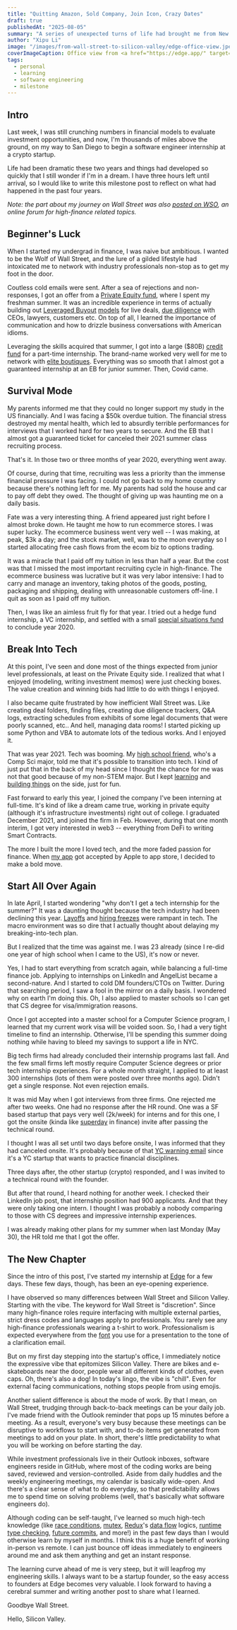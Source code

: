 ```yaml
---
title: "Quitting Amazon, Sold Company, Join Icon, Crazy Dates"
draft: true
publishedAt: "2025-08-05"
summary: "A series of unexpected turns of life had brought me from New York back to the West Coast to pursue a career in Software Engineering."
author: "Xipu Li"
image: "/images/from-wall-street-to-silicon-valley/edge-office-view.jpeg"
coverImageCaption: Office view from <a href="https://edge.app/" target="_blank" rel="noopener noreferrer">Edge</a> in San Diego. Huge contrast to the forest of skyscrapers I was used to when working in Manhattan.
tags:
  - personal
  - learning
  - software engineering
  - milestone
---
```


## Intro
Last week, I was still crunching numbers in financial models to evaluate investment opportunities, and now, I'm thousands of miles above the ground, on my way to San Diego to begin a software engineer internship at a crypto startup.

Life had been dramatic these two years and things had developed so quickly that I still wonder if I'm in a dream. I have three hours left until arrival, so I would like to write this milestone post to reflect on what had happened in the past four years.

*Note: the part about my journey on Wall Street was also [posted on WSO](https://www.wallstreetoasis.com/forum/job-search/break-into-wall-st-to-break-into-tech), an online forum for high-finance related topics.*

## Beginner's Luck
When I started my undergrad in finance, I was naive but ambitious. I wanted to be the Wolf of Wall Street, and the lure of a gilded lifestyle had intoxicated me to network with industry professionals non-stop as to get my foot in the door.

Coutless cold emails were sent. After a sea of rejections and non-responses, I got an offer from a [Private Equity fund](https://pouschinecook.com/), where I spent my freshman summer. It was an incredible experience in terms of actually building out [Leveraged Buyout](https://www.investopedia.com/terms/l/leveragedbuyout.asp) [models](https://multipleexpansion.com/2018/04/23/easy-lbo/) for live deals, [due diligence](https://www.investopedia.com/terms/d/duediligence.asp) with CEOs, lawyers, customers etc. On top of all, I learned the importance of communication and how to drizzle business conversations with American idioms.

Leveraging the skills acquired that summer, I got into a large ($80B) [credit fund](https://www.hpspartners.com/en/home/) for a part-time internship. The brand-name worked very well for me to network with [elite boutiques](https://mergersandinquisitions.com/elite-boutique-investment-banks/). Everything was so smooth that I almost got a guaranteed internship at an EB for junior summer. Then, Covid came.

## Survival Mode
My parents informed me that they could no longer support my study in the US financially. And I was facing a $50k overdue tuition. The financial stress destroyed my mental health, which led to absurdly terrible performances for interviews that I worked hard for two years to secure. And the EB that I almost got a guaranteed ticket for canceled their 2021 summer class recruiting process.

That's it. In those two or three months of year 2020, everything went away.

Of course, during that time, recruiting was less a priority than the immense financial pressure I was facing. I could not go back to my home country because there's nothing left for me. My parents had sold the house and car to pay off debt they owed. The thought of giving up was haunting me on a daily basis.

Fate was a very interesting thing. A friend appeared just right before I almost broke down. He taught me how to run ecommerce stores. I was super lucky. The ecommerce business went very well -- I was making, at peak, $3k a day; and the stock market, well, was to the moon everyday so I started allocating free cash flows from the ecom biz to options trading.

It was a miracle that I paid off my tuition in less than half a year. But the cost was that I missed the most important recruiting cycle in high-finance. The ecommerce business was lucrative but it was very labor intensive: I had to carry and manage an inventory, taking photos of the goods, posting, packaging and shipping, dealing with unreasonable customers off-line. I quit as soon as I paid off my tuition.

Then, I was like an aimless fruit fly for that year. I tried out a hedge fund internship, a VC internship, and settled with a small [special situations fund](https://www.c2.energy/) to conclude year 2020.


## Break Into Tech
At this point, I've seen and done most of the things expected from junior level professionals, at least on the Private Equity side. I realized that what I enjoyed (modeling, writing investment memos) were just checking boxes. The value creation and winning bids had little to do with things I enjoyed. 

I also became quite frustrated by how inefficient Wall Street was. Like creating deal folders, finding files, creating due diligence trackers, Q&A logs, extracting schedules from exhibits of some legal documents that were poorly scanned, etc.. And hell, managing data rooms! I started picking up some Python and VBA to automate lots of the tedious works. And I enjoyed it.

That was year 2021. Tech was booming. My [high school friend](https://shumingxu.com/about), who's a Comp Sci major, told me that it's possible to transition into tech. I kind of just put that in the back of my head since I thought the chance for me was not that good because of my non-STEM major. But I kept [learning](https://www.xipu.li/posts/new-things-2021) and [building things](https://github.com/GoodluckH?tab=repositories) on the side, just for fun.

Fast forward to early this year, I joined the company I've been interning at full-time. It's kind of like a dream came true, working in private equity (although it's infrastructure investments) right out of college. I graduated December 2021, and joined the firm in Feb. However, during that one month interim, I got very interested in web3 -- everything from DeFi to writing Smart Contracts. 

The more I built the more I loved tech, and the more faded passion for finance. When [my app](https://apps.apple.com/us/app/apple-store/id1594982631) got accepted by Apple to app store, I decided to make a bold move.

## Start All Over Again
In late April, I started wondering "why don't I get a tech internship for the summer?" It was a daunting thought because the tech industry had been declining this year. [Layoffs](https://news.crunchbase.com/startups/tech-layoffs-2022/) and [hiring freezes](https://news.yahoo.com/tesla-apple-microsoft-peloton-all-of-tech-companies-hitting-the-brakes-on-hiring-202428628.html) were rampant in tech. The macro environment was so dire that I actually thought about delaying my breaking-into-tech plan. 

But I realized that the time was against me. I was 23 already (since I re-did one year of high school when I came to the US), it's now or never. 

Yes, I had to start everything from scratch again, while balancing a full-time finance job. Applying to internships on LinkedIn and AngelList became a second-nature. And I started to cold DM founders/CTOs on Twitter. During that searching period, I saw a fool in the mirror on a daily basis. I wondered why on earth I'm doing this. Oh, I also applied to master schools so I can get that CS degree for visa/immigration reasons.

Once I got accepted into a master school for a Computer Science program, I learned that my current work visa will be voided soon. So, I had a very tight timeline to find an internship. Otherwise, I'll be spending this summer doing nothing while having to bleed my savings to support a life in NYC. 

Big tech firms had already concluded their internship programs last fall. And the few small firms left mostly require Computer Science degrees or prior tech internship experiences. For a whole month straight, I applied to at least 300 internships (lots of them were posted over three months ago).  Didn't get a single response. Not even rejection emails.

It was mid May when I got interviews from three firms. One rejected me after two weeks. One had no response after the HR round. One was a SF based startup that pays very well (2k/week) for interns and for this one, I got the onsite (kinda like [superday](https://www.wallstreetprep.com/knowledge/superday/) in finance) invite after passing the technical round.

I thought I was all set until two days before onsite, I was informed that they had canceled onsite. It's probably because of that [YC warning email](https://techcrunch.com/2022/05/19/yc-advises-founders-to-plan-for-the-worst/) since it's a YC startup that wants to practice financial disciplines.

Three days after, the other startup (crypto) responded, and I was invited to a technical round with the founder.

But after that round, I heard nothing for another week. I checked their LinkedIn job post, that internship position had 900 applicants. And that they were only taking one intern. I thought I was probably a nobody comparing to those with CS degrees and impressive internship experiences.

I was already making other plans for my summer when last Monday (May 30), the HR told me that I got the offer. 


## The New Chapter

Since the intro of this post, I've started my internship at [Edge](https://edge.app/) for a few days. These few days, though, has been an eye-opening experience.

I have observed so many differences between Wall Street and Silicon Valley. Starting with the vibe. The keyword for Wall Street is "discretion". Since many high-finance roles require interfacing with multiple external parties, strict dress codes and languages apply to professionals. You rarely see any high-finance professionals wearing a t-shirt to work. Professionalism is expected everywhere from the [font](https://www.wallstreetoasis.com/forum/off-topic/what-is-the-default-font-at-your-firm) you use for a presentation to the tone of a clarification email.

But on my first day stepping into the startup's office, I immediately notice the expressive vibe that epitomizes Silicon Valley. There are bikes and e-skateboards near the door, people wear all different kinds of clothes, even caps. Oh, there's also a dog! In today's lingo, the vibe is "chill". Even for external facing communications, nothing stops people from using emojis.

Another salient difference is about the mode of work. By that I mean, on Wall Street, trudging through back-to-back meetings can be your daily job. I've made friend with the Outlook reminder that pops up 15 minutes before a meeting. As a result, everyone's very busy because these meetings can be disruptive to workflows to start with, and to-do items get generated from meetings to add on your plate. In short, there's little predictability to what you will be working on before starting the day.

While investment professionals live in their Outlook inboxes, software engineers reside in GitHub, where most of the coding works are being saved, reviewed and version-controlled. Aside from daily huddles and the weekly engineering meetings, my calendar is basically wide-open. And there's a clear sense of what to do everyday, so that predictability allows me to spend time on solving problems (well, that's basically what software engineers do).

Although coding can be self-taught, I've learned so much high-tech knowledge (like [race conditions](https://en.wikipedia.org/wiki/Race_condition), [mutex](https://en.wikipedia.org/wiki/Mutual_exclusion), [Redux](https://redux.js.org/)'s [data flow](https://redux.js.org/tutorials/fundamentals/part-2-concepts-data-flow) logics, [runtime type checking](https://www.npmjs.com/package/cleaners), [future commits](https://github.com/EdgeApp/edge-conventions/blob/master/git/future-commit.md), and more!) in the past few days than I would otherwise learn by myself in months. I think this is a huge benefit of working in-person vs remote. I can just bounce off ideas immediately to engineers around me and ask them anything and get an instant response.

The learning curve ahead of me is very steep, but it will leapfrog my engineering skills. I always want to be a startup founder, so the easy access to founders at Edge becomes very valuable. I look forward to having a cerebral summer and writing another post to share what I learned.

Goodbye Wall Street. 

Hello, Silicon Valley.
